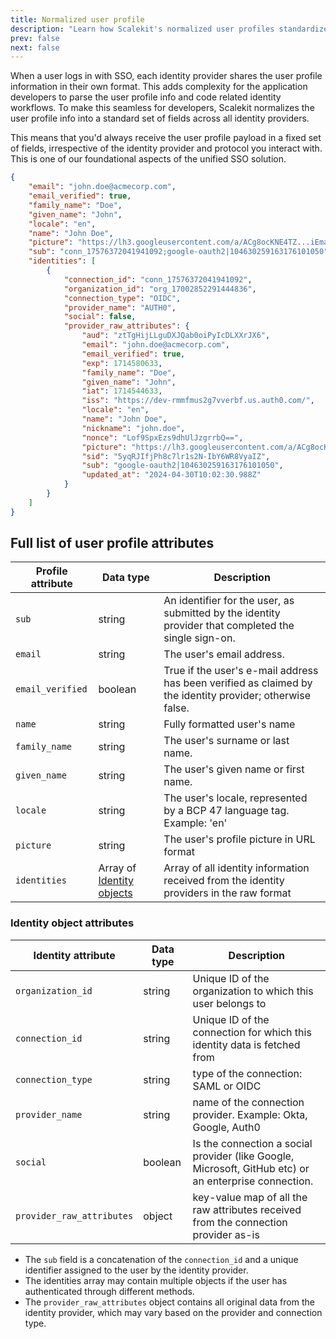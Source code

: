 ```yaml
---
title: Normalized user profile
description: "Learn how Scalekit's normalized user profiles standardize identity data across providers, streamlining single sign-on (SSO) integration and user management."
prev: false
next: false
---
```



When a user logs in with SSO, each identity provider shares the user profile information in their own format. This adds
complexity for the application developers to parse the user profile info and code related identity workflows. To make
this seamless for developers, Scalekit normalizes the user profile info into a standard set of fields across all
identity providers.

This means that you'd always receive the user profile payload in a fixed set of fields, irrespective of the identity
provider and protocol you interact with. This is one of our foundational aspects of the unified SSO solution.

```json title="Sample normalized user profile"
{
    "email": "john.doe@acmecorp.com",
    "email_verified": true,
    "family_name": "Doe",
    "given_name": "John",
    "locale": "en",
    "name": "John Doe",
    "picture": "https://lh3.googleusercontent.com/a/ACg8ocKNE4TZ...iEma17URCEf=s96-c",
    "sub": "conn_17576372041941092;google-oauth2|104630259163176101050",
    "identities": [
        {
            "connection_id": "conn_17576372041941092",
            "organization_id": "org_17002852291444836",
            "connection_type": "OIDC",
            "provider_name": "AUTH0",
            "social": false,
            "provider_raw_attributes": {
                "aud": "ztTgHijLLguDXJQab0oiPyIcDLXXrJX6",
                "email": "john.doe@acmecorp.com",
                "email_verified": true,
                "exp": 1714580633,
                "family_name": "Doe",
                "given_name": "John",
                "iat": 1714544633,
                "iss": "https://dev-rmmfmus2g7vverbf.us.auth0.com/",
                "locale": "en",
                "name": "John Doe",
                "nickname": "john.doe",
                "nonce": "Lof9SpxEzs9dhUlJzgrrbQ==",
                "picture": "https://lh3.googleusercontent.com/a/ACg8ocKNE4T...17URCEf=s96-c",
                "sid": "5yqRJIfjPh8c7lr1s2N-IbY6WR8VyaIZ",
                "sub": "google-oauth2|104630259163176101050",
                "updated_at": "2024-04-30T10:02:30.988Z"
            }
        }
    ]
}
```

## Full list of user profile attributes

| Profile attribute | Data type | Description |
|------------------|-----------|-------------|
| `sub` | string | An identifier for the user, as submitted by the identity provider that completed the single sign-on. |
| `email` | string | The user's email address. |
| `email_verified` | boolean | True if the user's e-mail address has been verified as claimed by the identity provider; otherwise false. |
| `name` | string | Fully formatted user's name |
| `family_name` | string | The user's surname or last name. |
| `given_name` | string | The user's given name or first name. |
| `locale` | string | The user's locale, represented by a BCP 47 language tag. Example: 'en' |
| `picture` | string | The user's profile picture in URL format |
| `identities` | Array of [Identity objects](/sso/guides/user-profile-details/#identity-object-attributes) | Array of all identity information received from the identity providers in the raw format |

### Identity object attributes

| Identity attribute | Data type | Description |
|-------------------|-----------|-------------|
| `organization_id` | string | Unique ID of the organization to which this user belongs to |
| `connection_id` | string | Unique ID of the connection for which this identity data is fetched from |
| `connection_type` | string | type of the connection: SAML or OIDC |
| `provider_name` | string | name of the connection provider. Example: Okta, Google, Auth0 |
| `social` | boolean | Is the connection a social provider (like Google, Microsoft, GitHub etc) or an enterprise connection. |
| `provider_raw_attributes` | object | key-value map of all the raw attributes received from the connection provider as-is |

<Aside type="note">

- The `sub` field is a concatenation of the `connection_id` and a unique identifier assigned to the user by the identity provider.
- The identities array may contain multiple objects if the user has authenticated through different methods.
- The `provider_raw_attributes` object contains all original data from the identity provider, which may vary based on the provider and connection type.

</Aside>
